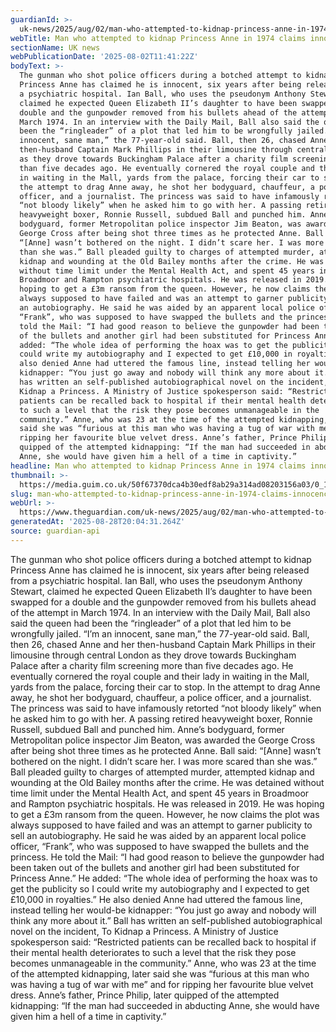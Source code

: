 ```yaml
---
guardianId: >-
  uk-news/2025/aug/02/man-who-attempted-to-kidnap-princess-anne-in-1974-claims-innocence
webTitle: Man who attempted to kidnap Princess Anne in 1974 claims innocence
sectionName: UK news
webPublicationDate: '2025-08-02T11:41:22Z'
bodyText: >-
  The gunman who shot police officers during a botched attempt to kidnap
  Princess Anne has claimed he is innocent, six years after being released from
  a psychiatric hospital. Ian Ball, who uses the pseudonym Anthony Stewart,
  claimed he expected Queen Elizabeth II’s daughter to have been swapped for a
  double and the gunpowder removed from his bullets ahead of the attempt in
  March 1974. In an interview with the Daily Mail, Ball also said the queen had
  been the “ringleader” of a plot that led him to be wrongfully jailed. “I’m an
  innocent, sane man,” the 77-year-old said. Ball, then 26, chased Anne and her
  then-husband Captain Mark Phillips in their limousine through central London
  as they drove towards Buckingham Palace after a charity film screening more
  than five decades ago. He eventually cornered the royal couple and their lady
  in waiting in the Mall, yards from the palace, forcing their car to stop. In
  the attempt to drag Anne away, he shot her bodyguard, chauffeur, a police
  officer, and a journalist. The princess was said to have infamously retorted
  “not bloody likely” when he asked him to go with her. A passing retired
  heavyweight boxer, Ronnie Russell, subdued Ball and punched him. Anne’s
  bodyguard, former Metropolitan police inspector Jim Beaton, was awarded the
  George Cross after being shot three times as he protected Anne. Ball said:
  “[Anne] wasn’t bothered on the night. I didn’t scare her. I was more scared
  than she was.” Ball pleaded guilty to charges of attempted murder, attempted
  kidnap and wounding at the Old Bailey months after the crime. He was detained
  without time limit under the Mental Health Act, and spent 45 years in
  Broadmoor and Rampton psychiatric hospitals. He was released in 2019. He was
  hoping to get a £3m ransom from the queen. However, he now claims the plot was
  always supposed to have failed and was an attempt to garner publicity to sell
  an autobiography. He said he was aided by an apparent local police officer,
  “Frank”, who was supposed to have swapped the bullets and the princess. He
  told the Mail: “I had good reason to believe the gunpowder had been taken out
  of the bullets and another girl had been substituted for Princess Anne.” He
  added: “The whole idea of performing the hoax was to get the publicity so I
  could write my autobiography and I expected to get £10,000 in royalties.” He
  also denied Anne had uttered the famous line, instead telling her would-be
  kidnapper: “You just go away and nobody will think any more about it.” Ball
  has written an self-published autobiographical novel on the incident, To
  Kidnap a Princess. A Ministry of Justice spokesperson said: “Restricted
  patients can be recalled back to hospital if their mental health deteriorates
  to such a level that the risk they pose becomes unmanageable in the
  community.” Anne, who was 23 at the time of the attempted kidnapping, later
  said she was “furious at this man who was having a tug of war with me” and for
  ripping her favourite blue velvet dress. Anne’s father, Prince Philip, later
  quipped of the attempted kidnapping: “If the man had succeeded in abducting
  Anne, she would have given him a hell of a time in captivity.”
headline: Man who attempted to kidnap Princess Anne in 1974 claims innocence
thumbnail: >-
  https://media.guim.co.uk/50f67370dca4b30edf8ab29a314ad08203156a03/0_165_4495_3593/500.jpg
slug: man-who-attempted-to-kidnap-princess-anne-in-1974-claims-innocence
webUrl: >-
  https://www.theguardian.com/uk-news/2025/aug/02/man-who-attempted-to-kidnap-princess-anne-in-1974-claims-innocence
generatedAt: '2025-08-28T20:04:31.264Z'
source: guardian-api
---
```

The gunman who shot police officers during a botched attempt to kidnap Princess Anne has claimed he is innocent, six years after being released from a psychiatric hospital. Ian Ball, who uses the pseudonym Anthony Stewart, claimed he expected Queen Elizabeth II’s daughter to have been swapped for a double and the gunpowder removed from his bullets ahead of the attempt in March 1974. In an interview with the Daily Mail, Ball also said the queen had been the “ringleader” of a plot that led him to be wrongfully jailed. “I’m an innocent, sane man,” the 77-year-old said. Ball, then 26, chased Anne and her then-husband Captain Mark Phillips in their limousine through central London as they drove towards Buckingham Palace after a charity film screening more than five decades ago. He eventually cornered the royal couple and their lady in waiting in the Mall, yards from the palace, forcing their car to stop. In the attempt to drag Anne away, he shot her bodyguard, chauffeur, a police officer, and a journalist. The princess was said to have infamously retorted “not bloody likely” when he asked him to go with her. A passing retired heavyweight boxer, Ronnie Russell, subdued Ball and punched him. Anne’s bodyguard, former Metropolitan police inspector Jim Beaton, was awarded the George Cross after being shot three times as he protected Anne. Ball said: “[Anne] wasn’t bothered on the night. I didn’t scare her. I was more scared than she was.” Ball pleaded guilty to charges of attempted murder, attempted kidnap and wounding at the Old Bailey months after the crime. He was detained without time limit under the Mental Health Act, and spent 45 years in Broadmoor and Rampton psychiatric hospitals. He was released in 2019. He was hoping to get a £3m ransom from the queen. However, he now claims the plot was always supposed to have failed and was an attempt to garner publicity to sell an autobiography. He said he was aided by an apparent local police officer, “Frank”, who was supposed to have swapped the bullets and the princess. He told the Mail: “I had good reason to believe the gunpowder had been taken out of the bullets and another girl had been substituted for Princess Anne.” He added: “The whole idea of performing the hoax was to get the publicity so I could write my autobiography and I expected to get £10,000 in royalties.” He also denied Anne had uttered the famous line, instead telling her would-be kidnapper: “You just go away and nobody will think any more about it.” Ball has written an self-published autobiographical novel on the incident, To Kidnap a Princess. A Ministry of Justice spokesperson said: “Restricted patients can be recalled back to hospital if their mental health deteriorates to such a level that the risk they pose becomes unmanageable in the community.” Anne, who was 23 at the time of the attempted kidnapping, later said she was “furious at this man who was having a tug of war with me” and for ripping her favourite blue velvet dress. Anne’s father, Prince Philip, later quipped of the attempted kidnapping: “If the man had succeeded in abducting Anne, she would have given him a hell of a time in captivity.”
